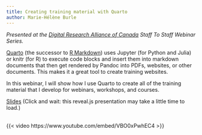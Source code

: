 ```yaml
---
title: Creating training material with Quarto
author: Marie-Hélène Burle
---
```


*Presented at the [Digital Research Alliance of Canada](https://alliancecan.ca/en) Staff To Staff Webinar Series.*

:::{.def}

[Quarto](https://quarto.org/) (the successor to [R Markdown](https://rmarkdown.rstudio.com/)) uses Jupyter (for Python and Julia) or knitr (for R) to execute code blocks and insert them into markdown documents that then get rendered by Pandoc into PDFs, websites, or other documents. This makes it a great tool to create training websites.

In this webinar, I will show how I use Quarto to create all of the training material that I develop for webinars, workshops, and courses.

:::

[Slides](2023_stafftostaff_quarto_slides.qmd){.btn .btn-outline-primary} [(Click and wait: this reveal.js presentation may take a little time to load.)]{.inlinenote}
<br><br>

{{< video https://www.youtube.com/embed/VBO0xPwhEC4 >}}
